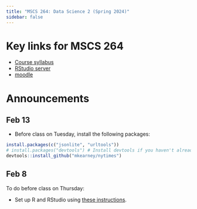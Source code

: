 ```yaml
---
title: "MSCS 264: Data Science 2 (Spring 2024)"
sidebar: false
---
```


# Key links for MSCS 264

- [Course syllabus](https://drive.google.com/file/d/12Ha7BVV_NgxhinZ-gc4fpd_7ixhGUwHE/view?usp=sharing)
- [RStudio server](https://r.stolaf.edu)
- [moodle](https://mdl.stolaf.edu/login/index.php)


# Announcements

## Feb 13

- Before class on Tuesday, install the following packages:

```r
install.packages(c("jsonlite", "urltools"))
# install.packages("devtools") # Install devtools if you haven't already
devtools::install_github("mkearney/nytimes")
```


## Feb 8

To do before class on Thursday:

- Set up R and RStudio using [these instructions](tech_setup.qmd).
